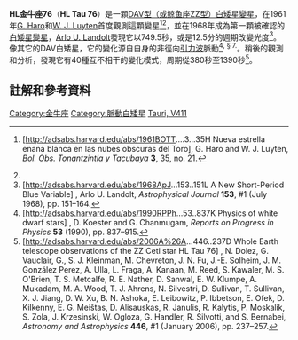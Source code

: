 {{Starbox begin |
   name=[http://simbad.u-strasbg.fr/simbad/sim-id?Ident=HL%20Tau%2076 HL Tau 76] }}
{{Starbox observe |
  epoch=[[J2000.0|J2000.0]] ([[國際天球参考系統|ICRS]]) |
  constell=[[金牛座|金牛座]] |
  ra={{RA|04|18|56.46}}<ref name="simbad">[[SIMBAD|SIMBAD]], accessed June 12, 2007.</ref>  |
  dec={{DEC|+27|17|51.4}}<ref name="simbad" /> |
  appmag_v=14.1–15.28<ref name="gcvs">[[Combined_General_Catalogue_of_Variable_Stars|Combined General Catalogue of Variable Stars]] (GCVS), v. 4.2. [[Centre_de_Données_astronomiques_de_Strasbourg|CDS]] ID [http://vizier.u-strasbg.fr/viz-bin/Cat?II/250 II/250].</ref>
 }}
{{Starbox character |
  b-v=0.2<ref name="simbad" /> |
  class=DAV5<ref name="villanovar4">[http://adsabs.harvard.edu/abs/1999ApJS..121....1M A Catalog of Spectroscopically Identified White Dwarfs], George P. McCook and Edward M. Sion, ''Astrophysical Journal Supplement'' '''121''', #1 (March 1999), pp. 1–130.  [[Centre_de_Données_astronomiques_de_Strasbourg|CDS]] ID [http://vizier.u-strasbg.fr/viz-bin/Cat?III/210 III/210].</ref> |
  variable=DAV (ZZ Ceti)<ref name="gcvs" /> }}
{{Starbox astrometry |
  prop_mo_ra=66<ref name="simbad" /> |
  prop_mo_dec=−72<ref name="simbad" /> }}
{{Starbox catalog |
  names=EGGR 265, V411 Tau, V411 Tauri, WD 0416+272<ref name=simbad /> }} 
{{Starbox end}}

'''HL金牛座76'''（'''HL Tau 76'''）是一顆[[脈動白矮星|DAV型（或鲸鱼座ZZ型）]][[白矮星|白矮]][[恆星|星]][[變星|變星]]，在1961年[[G._Haro|G. Haro]]和[[W._J._Luyten|W. J. Luyten]]首度觀測這顆變星<ref>{{es icon}} [http://adsabs.harvard.edu/abs/1961BOTT....3...35H Nueva estrella enana blanca en las nubes obscuras del Toro], G. Haro and W. J. Luyten, ''Bol. Obs. Tonantzintla y Tacubaya'' '''3''', 35, no. 21.</ref><ref name="landolt" />，並在1968年成為第一顆被確認的[[白矮星|白矮星]][[變星|變星]]，[[Arlo_U._Landolt|Arlo U. Landolt]]發現它以749.5秒，或是12.5分的週期改變光度<ref name="landolt">[http://adsabs.harvard.edu/abs/1968ApJ...153..151L A New Short-Period Blue Variable] {{Wayback|url=http://adsabs.harvard.edu/abs/1968ApJ...153..151L |date=20071013133515 }}, Arlo U. Landolt, ''Astrophysical Journal'' '''153''', #1 (July 1968), pp. 151–164.</ref>。像其它的DAV白矮星，它的變化源自自身的非徑向[[引力波|引力波]]脈動<ref name="physrev">[http://adsabs.harvard.edu/abs/1990RPPh...53..837K Physics of white dwarf stars] {{Wayback|url=http://adsabs.harvard.edu/abs/1990RPPh...53..837K |date=20171021075745 }}, D. Koester and G. Chanmugam, ''Reports on  Progress in Physics'' '''53''' (1990), pp. 837–915.</ref><sup>, § 7.</sup>。稍後的觀測和分析，發現它有40種互不相干的變化模式，周期從380秒至1390秒<ref>[http://adsabs.harvard.edu/abs/2006A%26A...446..237D Whole Earth telescope observations of the ZZ Ceti star HL Tau 76] {{Wayback|url=http://adsabs.harvard.edu/abs/2006A%26A...446..237D |date=20170610212151 }}, N. Dolez, G. Vauclair, G., S. J. Kleinman, M. Chevreton, J. N. Fu, J.-E. Solheim, J. M. González Perez, A. Ulla, L. Fraga, A. Kanaan, M. Reed, S. Kawaler, M. S. O'Brien, T. S. Metcalfe, R. E. Nather, D. Sanwal, E. W. Klumpe, A. Mukadam, M. A. Wood, T. J. Ahrens, N. Silvestri, D. Sullivan, T. Sullivan, X. J. Jiang, D. W. Xu, B. N. Ashoka, E. Leibowitz, P. Ibbetson, E. Ofek, D. Kilkenny, E. G. Meištas, D. Alisauskas, R. Janulis, R. Kalytis, P. Moskalik, S. Zola, J. Krzesinski, W. Ogloza, G. Handler, R. Silvotti, and S. Bernabei, ''Astronomy and Astrophysics'' '''446''', #1 (January 2006), pp. 237–257.</ref>。

== 註解和參考資料 ==
{{Reflist}}

{{白矮星}}
{{Stars of Taurus}}

[[Category:金牛座|Category:金牛座]]
[[Category:脈動白矮星|Category:脈動白矮星]]
[[Category:有變星名稱的天體|Tauri, V411]]